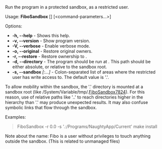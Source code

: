 Run the program in a protected sandbox, as a restricted user.

Usage: '''FiboSandbox''' [<options>] <program> [<command-parameters...>]

Options:
* '''-h, --help''' - Shows this help.
* '''-v, --version''' - Show program version.
* '''-V, --verbose''' - Enable verbose mode.
* '''-o, --original''' - Restore original owners.
* '''-r, --restore''' ''<entry>'' - Restore ownership to <entry>.
* '''-d, --directory''' ''<entry>'' - The program should be run at <entry>. This path should be either absolute, or relative to the sandbox root.
* '''-s, --sandbox''' ''<entry>[:<entry>...]'' - Colon-separated list of areas where the restricted user has write access to. The default value is '.'.


To allow mobility within the sandbox, the '.' directory is mounted at
a sandbox root (like /System/Variable/tmp/.[[FiboSandbox7824]]). For this reason, use of relative paths like '..' to reach
directories higher in the hierarchy than '.' may produce unexpected results.
It may also confuse symbolic links that flow through the sandbox.


Examples:
<blockquote>
FiboSandbox -r 0.0 -s '.:/Programs/NaughtyApp/Current' make install <br/>
</blockquote>


Note about the name: Fibo is a user without privileges to touch anything outside the sandbox. (This is related to unmanaged files)


{{Scripts}}
